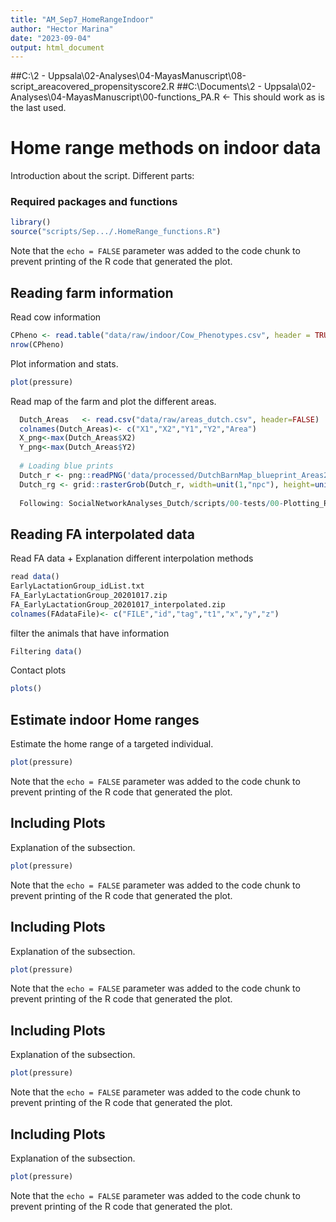 ```yaml
---
title: "AM_Sep7_HomeRangeIndoor"
author: "Hector Marina"
date: "2023-09-04"
output: html_document
---
```


##C:\Users\user\Documents\\2 - Uppsala\\02-Analyses\\04-MayasManuscript\\08-script_areacovered_propensityscore2.R ##C:\Users\hrna0001\\Documents\\2 - Uppsala\\02-Analyses\\04-MayasManuscript\\00-functions\functions\_PA.R \<- This should work as is the last used.

# Home range methods on indoor data

Introduction about the script. Different parts:

### Required packages and functions

```r
library()
source("scripts/Sep.../.HomeRange_functions.R")
```

Note that the `echo = FALSE` parameter was added to the code chunk to prevent printing of the R code that generated the plot.

## Reading farm information

Read cow information

```r

CPheno <- read.table("data/raw/indoor/Cow_Phenotypes.csv", header = TRUE, sep = ",")
nrow(CPheno)

```

Plot information and stats.

```r

plot(pressure)

```

Read map of the farm and plot the different areas.

```r

  Dutch_Areas   <- read.csv("data/raw/areas_dutch.csv", header=FALSE)
  colnames(Dutch_Areas)<- c("X1","X2","Y1","Y2","Area")
  X_png<-max(Dutch_Areas$X2)
  Y_png<-max(Dutch_Areas$Y2)
  
  # Loading blue prints
  Dutch_r <- png::readPNG('data/processed/DutchBarnMap_blueprint_Areas2.png')
  Dutch_rg <- grid::rasterGrob(Dutch_r, width=unit(1,"npc"), height=unit(1,"npc"))
  
  Following: SocialNetworkAnalyses_Dutch/scripts/00-tests/00-Plotting_RTLScontacts.R

```

## Reading FA interpolated data

Read FA data + Explanation different interpolation methods

```r

read data()
EarlyLactationGroup_idList.txt
FA_EarlyLactationGroup_20201017.zip
FA_EarlyLactationGroup_20201017_interpolated.zip
colnames(FAdataFile)<- c("FILE","id","tag","t1","x","y","z")


```

filter the animals that have information

```r


Filtering data()


```

Contact plots

```r


plots()


```

## Estimate indoor Home ranges

Estimate the home range of a targeted individual.

```r
plot(pressure)
```

Note that the `echo = FALSE` parameter was added to the code chunk to prevent printing of the R code that generated the plot.

## Including Plots

Explanation of the subsection.

```r
plot(pressure)
```

Note that the `echo = FALSE` parameter was added to the code chunk to prevent printing of the R code that generated the plot.

## Including Plots

Explanation of the subsection.

```r
plot(pressure)
```

Note that the `echo = FALSE` parameter was added to the code chunk to prevent printing of the R code that generated the plot.

## Including Plots

Explanation of the subsection.

```r
plot(pressure)
```

Note that the `echo = FALSE` parameter was added to the code chunk to prevent printing of the R code that generated the plot.

## Including Plots

Explanation of the subsection.

```r
plot(pressure)
```

Note that the `echo = FALSE` parameter was added to the code chunk to prevent printing of the R code that generated the plot.
